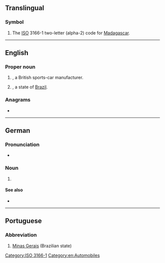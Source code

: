 {{also|mg|Mg|.mg|m.g.}}
==Translingual==

===Symbol===
{{head|mul|symbol}}

# The [[ISO]] 3166-1 two-letter (alpha-2) code for [[Madagascar]].

[[Category:ISO 3166-1]]

----

==English==
{{wikipedia|MG (car)}}

===Proper noun===
{{head|en|proper noun}}

# {{initialism of|lang=enf|{{w|Morris Garages}}|nodot=1}}, a British sports-car manufacturer.
# {{initialism of|lang=en|[[Minas Gerais]]|nodot=1}}, a state of [[Brazil]].

===Anagrams===
* {{anagrams|en|a=gm|GM|gm}}

[[Category:en:Automobiles]]

----

==German==

===Pronunciation===
* {{IPA|/ɛmˈɡeː/|lang=de}}

===Noun===
{{de-noun|n|MG|gen2=MGs|MG|pl2=MGs}}

# {{initialism of|Maschinengewehr||machine gun|lang=de}}

====See also====
* {{l|de|MP|g=f}}

----

==Portuguese==

===Abbreviation===
{{rfc-header|Abbreviation}}
{{head|pt|abbreviation}}

# [[Minas Gerais]] (Brazilian state)